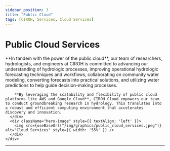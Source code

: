```yaml
---
sidebar_position: 3
title: "Public Cloud"
tags: [CIROH, Services, Cloud Services]
---
```



# Public Cloud Services

<div className="container">
    <div className="hero-content">
      <div className="hero-text">
        **In tandem with the power of the public cloud**, our team of researchers, hydrologists, and engineers at CIROH is committed to advancing our understanding of hydrologic processes, improving operational hydrologic forecasting techniques and workflows, collaborating on community water modeling, converting forecasts into practical solutions, and utilizing water predictions to help guide decision-making processes.
        
        **By leveraging the scalability and flexibility of public cloud platforms like AWS and Google Cloud**, CIROH Cloud empowers our team to conduct groundbreaking research in hydrology. This translates into a robust and efficient computing environment that accelerates discovery and innovation.
      </div>
      <div className="hero-image" style={{ textAlign: 'left' }}>
        <img src={useBaseUrl("/img/graphics/public_cloud_services.jpeg")} alt="Cloud Services" style={{ width: '55%' }} />
      </div>
    </div>

</div>

---


<DocCardList />
